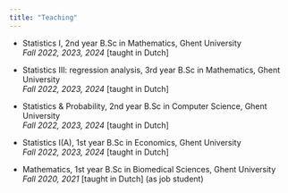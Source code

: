 ```yaml
---
title: "Teaching"
---
```


-   Statistics I, 2nd year B.Sc in Mathematics, Ghent University\
    *Fall 2022, 2023, 2024* \[taught in Dutch\]

-   Statistics III: regression analysis, 3rd year B.Sc in Mathematics, Ghent University\
    *Fall 2022, 2023, 2024* \[taught in Dutch\]

-   Statistics & Probability, 2nd year B.Sc in Computer Science, Ghent University\
    *Fall 2022, 2023, 2024* \[taught in Dutch\]

-   Statistics I(A), 1st year B.Sc in Economics, Ghent University\
    *Fall 2022, 2023, 2024* \[taught in Dutch\]

-   Mathematics, 1st year B.Sc in Biomedical Sciences, Ghent University\
    *Fall 2020, 2021* \[taught in Dutch\] (as job student)
